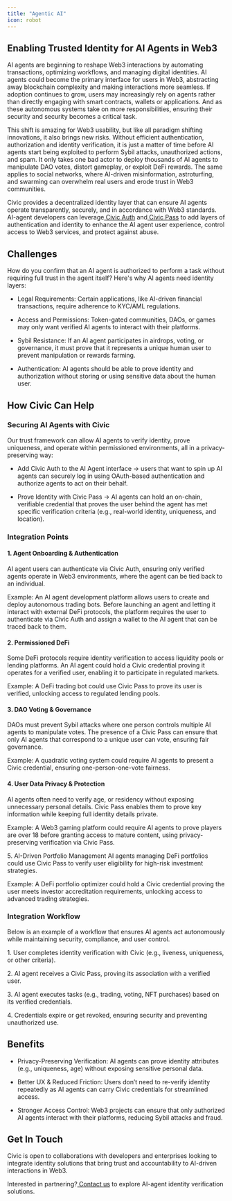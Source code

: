 ```yaml
---
title: "Agentic AI"
icon: robot
---
```


## Enabling Trusted Identity for AI Agents in Web3

AI agents are beginning to reshape Web3 interactions by automating transactions, optimizing workflows, and managing digital identities. AI agents could become the primary interface for users in Web3, abstracting away blockchain complexity and making interactions more seamless. If adoption continues to grow, users may increasingly rely on agents rather than directly engaging with smart contracts, wallets or applications. And as these autonomous systems take on more responsibilities, ensuring their security and security becomes a critical task.

This shift is amazing for Web3 usability, but like all paradigm shifting innovations, it also brings new risks. Without efficient authentication, authorization and identity verification, it is just a matter of time before AI agents start being exploited to perform Sybil attacks, unauthorized actions, and spam. It only takes one bad actor to deploy thousands of AI agents to manipulate DAO votes, distort gameplay, or exploit DeFi rewards. The same applies to social networks, where AI-driven misinformation, astroturfing, and swarming can overwhelm real users and erode trust in Web3 communities.

Civic provides a decentralized identity layer that can ensure AI agents operate transparently, securely, and in accordance with Web3 standards. AI-agent developers can leverage[ Civic Auth](https://www.civic.com/auth) and[ Civic Pass](https://www.civic.com/pass) to add layers of authentication and identity to enhance the AI agent user experience, control access to Web3 services, and protect against abuse.

## Challenges

How do you confirm that an AI agent is authorized to perform a task without requiring full trust in the agent itself? Here's why AI agents need identity layers:

* Legal Requirements: Certain applications, like AI-driven financial transactions, require adherence to KYC/AML regulations.

* Access and Permissions: Token-gated communities, DAOs, or games may only want verified AI agents to interact with their platforms.

* Sybil Resistance: If an AI agent participates in airdrops, voting, or governance, it must prove that it represents a unique human user to prevent manipulation or rewards farming.

* Authentication: AI agents should be able to prove identity and authorization without storing or using sensitive data about the human user.

## How Civic Can Help

### Securing AI Agents with Civic

Our trust framework can allow AI agents to verify identity, prove uniqueness, and operate within permissioned environments, all in a privacy-preserving way:

* Add Civic Auth to the AI Agent interface → users that want to spin up AI agents can securely log in using OAuth-based authentication and authorize agents to act on their behalf.

* Prove Identity with Civic Pass → AI agents can hold an on-chain, verifiable credential that proves the user behind the agent has met specific verification criteria (e.g., real-world identity, uniqueness, and location).

### Integration Points

#### 1. Agent Onboarding & Authentication

AI agent users can authenticate via Civic Auth, ensuring only verified agents operate in Web3 environments, where the agent can be tied back to an individual.

Example: An AI agent development platform allows users to create and deploy autonomous trading bots. Before launching an agent and letting it interact with external DeFi protocols, the platform requires the user to authenticate via Civic Auth and assign a wallet to the AI agent that can be traced back to them.

#### 2. Permissioned DeFi

Some DeFi protocols require identity verification to access liquidity pools or lending platforms. An AI agent could hold a Civic credential proving it operates for a verified user, enabling it to participate in regulated markets.

Example: A DeFi trading bot could use Civic Pass to prove its user is verified, unlocking access to regulated lending pools.

#### 3. DAO Voting & Governance

DAOs must prevent Sybil attacks where one person controls multiple AI agents to manipulate votes. The presence of a Civic Pass can ensure that only AI agents that correspond to a unique user can vote, ensuring fair governance.

Example: A quadratic voting system could require AI agents to present a Civic credential, ensuring one-person-one-vote fairness.

#### 4. User Data Privacy & Protection

AI agents often need to verify age, or residency without exposing unnecessary personal details. Civic Pass enables them to prove key information while keeping full identity details private.

Example: A Web3 gaming platform could require AI agents to prove players are over 18 before granting access to mature content, using privacy-preserving verification via Civic Pass.

5\. AI-Driven Portfolio Management AI agents managing DeFi portfolios could use Civic Pass to verify user eligibility for high-risk investment strategies.

Example: A DeFi portfolio optimizer could hold a Civic credential proving the user meets investor accreditation requirements, unlocking access to advanced trading strategies.

### Integration Workflow

Below is an example of a workflow that ensures AI agents act autonomously while maintaining security, compliance, and user control.

1\. User completes identity verification with Civic (e.g., liveness, uniqueness, or other criteria).

2\. AI agent receives a Civic Pass, proving its association with a verified user.

3\. AI agent executes tasks (e.g., trading, voting, NFT purchases) based on its verified credentials.

4\. Credentials expire or get revoked, ensuring security and preventing unauthorized use.

## Benefits

* Privacy-Preserving Verification: AI agents can prove identity attributes (e.g., uniqueness, age) without exposing sensitive personal data.

* Better UX & Reduced Friction: Users don’t need to re-verify identity repeatedly as AI agents can carry Civic credentials for streamlined access.

* Stronger Access Control: Web3 projects can ensure that only authorized AI agents interact with their platforms, reducing Sybil attacks and fraud.

## Get In Touch

Civic is open to collaborations with developers and enterprises looking to integrate identity solutions that bring trust and accountability to AI-driven interactions in Web3.

Interested in partnering?[ Contact us](https://civickey.typeform.com/req-custom) to explore AI-agent identity verification solutions.
